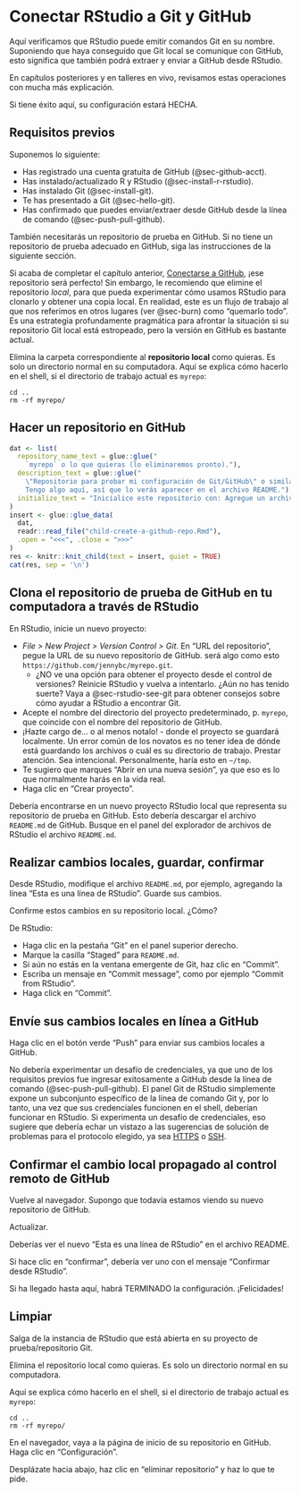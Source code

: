 # Conectar RStudio a Git y GitHub {#sec-rstudio-git-github}

Aquí verificamos que RStudio puede emitir comandos Git en su nombre. Suponiendo que haya conseguido que Git local se comunique con GitHub, esto significa que también podrá extraer y enviar a GitHub desde RStudio.

En capítulos posteriores y en talleres en vivo, revisamos estas operaciones con mucha más explicación.

Si tiene éxito aquí, su configuración estará HECHA.

## Requisitos previos

Suponemos lo siguiente:

-   Has registrado una cuenta gratuita de GitHub (@sec-github-acct).
-   Has instalado/actualizado R y RStudio (@sec-install-r-rstudio).
-   Has instalado Git (@sec-install-git).
-   Te has presentado a Git (@sec-hello-git).
-   Has confirmado que puedes enviar/extraer desde GitHub desde la línea de comando (@sec-push-pull-github).

También necesitarás un repositorio de prueba en GitHub. Si no tiene un repositorio de prueba adecuado en GitHub, siga las instrucciones de la siguiente sección.

Si acaba de completar el capítulo anterior, [Conectarse a GitHub](#sec-push-pull-github), ¡ese repositorio será perfecto! Sin embargo, le recomiendo que elimine el repositorio *local*, para que pueda experimentar cómo usamos RStudio para clonarlo y obtener una copia local. En realidad, este es un flujo de trabajo al que nos referimos en otros lugares (ver @sec-burn) como "quemarlo todo". Es una estrategia profundamente pragmática para afrontar la situación si su repositorio Git local está estropeado, pero la versión en GitHub es bastante actual.

Elimina la carpeta correspondiente al **repositorio local** como quieras. Es solo un directorio normal en su computadora. Aquí se explica cómo hacerlo en el shell, si el directorio de trabajo actual es `myrepo`:

``` console
cd ..
rm -rf myrepo/
```

## Hacer un repositorio en GitHub

```r
dat <- list(
  repository_name_text = glue::glue("
    `myrepo` o lo que quieras (lo eliminaremos pronto)."),
  description_text = glue::glue("
    \"Repositorio para probar mi configuración de Git/GitHub\" o similar. Es bueno \\
    Tengo algo aquí, así que lo verás aparecer en el archivo README."),
  initialize_text = "Inicialice este repositorio con: Agregue un archivo README."
)
insert <- glue::glue_data(
  dat,
  readr::read_file("child-create-a-github-repo.Rmd"),
  .open = "<<<", .close = ">>>"
)
res <- knitr::knit_child(text = insert, quiet = TRUE)
cat(res, sep = '\n')
```

## Clona el repositorio de prueba de GitHub en tu computadora a través de RStudio

En RStudio, inicie un nuevo proyecto:

-   *File \> New Project \> Version Control \> Git*. En "URL del repositorio", pegue la URL de su nuevo repositorio de GitHub. será algo como esto `https://github.com/jennybc/myrepo.git`.
    -   ¿NO ve una opción para obtener el proyecto desde el control de versiones? Reinicie RStudio y vuelva a intentarlo. ¿Aún no has tenido suerte? Vaya a @sec-rstudio-see-git para obtener consejos sobre cómo ayudar a RStudio a encontrar Git.
-   Acepte el nombre del directorio del proyecto predeterminado, p. `myrepo`, que coincide con el nombre del repositorio de GitHub.
-   ¡Hazte cargo de... o al menos notalo! - donde el proyecto se guardará localmente. Un error común de los novatos es no tener idea de dónde está guardando los archivos o cuál es su directorio de trabajo. Prestar atención. Sea intencional. Personalmente, haría esto en `~/tmp`.
-   Te sugiero que marques "Abrir en una nueva sesión", ya que eso es lo que normalmente harás en la vida real.
-   Haga clic en "Crear proyecto".

Debería encontrarse en un nuevo proyecto RStudio local que representa su repositorio de prueba en GitHub. Esto debería descargar el archivo `README.md` de GitHub. Busque en el panel del explorador de archivos de RStudio el archivo `README.md`.

## Realizar cambios locales, guardar, confirmar

Desde RStudio, modifique el archivo `README.md`, por ejemplo, agregando la línea "Esta es una línea de RStudio". Guarde sus cambios.

Confirme estos cambios en su repositorio local. ¿Cómo?

De RStudio:

-   Haga clic en la pestaña "Git" en el panel superior derecho.
-   Marque la casilla "Staged" para `README.md`.
-   Si aún no estás en la ventana emergente de Git, haz clic en "Commit".
-   Escriba un mensaje en "Commit message", como por ejemplo "Commit from RStudio".
-   Haga click en "Commit".

## Envíe sus cambios locales en línea a GitHub

Haga clic en el botón verde "Push" para enviar sus cambios locales a GitHub.

No debería experimentar un desafío de credenciales, ya que uno de los requisitos previos fue ingresar exitosamente a GitHub desde la línea de comando (@sec-push-pull-github). El panel Git de RStudio simplemente expone un subconjunto específico de la línea de comando Git y, por lo tanto, una vez que sus credenciales funcionen en el shell, deberían funcionar en RStudio. Si experimenta un desafío de credenciales, eso sugiere que debería echar un vistazo a las sugerencias de solución de problemas para el protocolo elegido, ya sea [HTTPS](#sec-pat-troubleshooting) o [SSH](#sec-ssh-troubleshooting).

## Confirmar el cambio local propagado al control remoto de GitHub

Vuelve al navegador. Supongo que todavía estamos viendo su nuevo repositorio de GitHub.

Actualizar.

Deberías ver el nuevo "Esta es una línea de RStudio" en el archivo README.

Si hace clic en "confirmar", debería ver uno con el mensaje "Confirmar desde RStudio".

Si ha llegado hasta aquí, habrá TERMINADO la configuración. ¡Felicidades!

## Limpiar

Salga de la instancia de RStudio que está abierta en su proyecto de prueba/repositorio Git.

Elimina el repositorio local como quieras. Es solo un directorio normal en su computadora.

Aquí se explica cómo hacerlo en el shell, si el directorio de trabajo actual es `myrepo`:

``` console
cd ..
rm -rf myrepo/
```

En el navegador, vaya a la página de inicio de su repositorio en GitHub. Haga clic en "Configuración".

Desplázate hacia abajo, haz clic en "eliminar repositorio" y haz lo que te pide.

